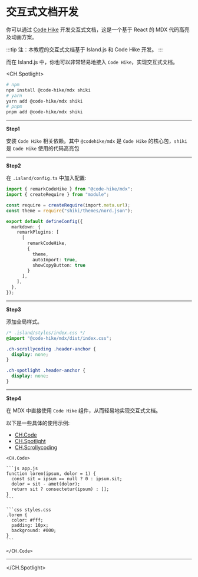# 交互式文档开发

你可以通过 [Code Hike](https://codehike.org/) 开发交互式文档，这是一个基于 React 的 MDX 代码高亮及动画方案。

:::tip
注：本教程的交互式文档基于 Island.js 和 Code Hike 开发。
:::

而在 Island.js 中，你也可以非常轻易地接入 `Code Hike`，实现交互式文档。

<CH.Spotlight>

```bash
# npm
npm install @code-hike/mdx shiki
# yarn
yarn add @code-hike/mdx shiki
# pnpm
pnpm add @code-hike/mdx shiki
```

---

**Step1** 

安装 `Code Hike` 相关依赖。其中 `@codehike/mdx` 是 `Code Hike` 的核心包，`shiki` 是 `Code Hike` 使用的代码高亮包

---

**Step2** 

在 `.island/config.ts` 中加入配置:

```ts config.ts focus=1:5,9:17
import { remarkCodeHike } from "@code-hike/mdx";
import { createRequire } from "module";

const require = createRequire(import.meta.url);
const theme = require("shiki/themes/nord.json");

export default defineConfig({
  markdown: {
    remarkPlugins: [
      [
        remarkCodeHike, 
        { 
          theme, 
          autoImport: true, 
          showCopyButton: true 
        }
      ],
    ],
  },
});
```

---

**Step3** 

添加全局样式。

```css styles/index.css
/* .island/styles/index.css */
@import "@code-hike/mdx/dist/index.css";

.ch-scrollycoding .header-anchor {
  display: none;
}

.ch-spotlight .header-anchor {
  display: none;
}
```

---

**Step4** 

在 MDX 中直接使用 `Code Hike` 组件，从而轻易地实现交互式文档。

以下是一些具体的使用示例:

- [CH.Code](https://codehike.org/demo/filenames)
- [CH.Spotlight](https://codehike.org/demo/spotlight)
- [CH.Scrollycoding](https://codehike.org/demo/scrollycoding)


````mdx
<CH.Code>

```js app.js
function lorem(ipsum, dolor = 1) {
  const sit = ipsum == null ? 0 : ipsum.sit;
  dolor = sit - amet(dolor);
  return sit ? consectetur(ipsum) : [];
}
```

```css styles.css
.lorem {
  color: #fff;
  padding: 10px;
  background: #000;
}
```

</CH.Code>
````

---

</CH.Spotlight>
